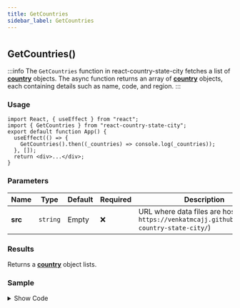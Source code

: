 ```yaml
---
title: GetCountries
sidebar_label: GetCountries
---
```

#
## GetCountries()


:::info
The `GetCountries` function in react-country-state-city fetches a list of [**country**](/latest/types/country) objects. The async function returns an array of [**country**](/latest/types/country) objects, each containing details such as name, code, and region.
:::

### Usage

```tsx
import React, { useEffect } from "react";
import { GetCountries } from "react-country-state-city";
export default function App() {
  useEffect(() => {
    GetCountries().then((_countries) => console.log(_countries));
  }, []);
  return <div>...</div>;
}
```

### Parameters

| Name    | Type     | Default | Required | Description                                                                                       |
| ------- | -------- | ------- | -------- | ------------------------------------------------------------------------------------------------- |
| **src** | `string` | Empty   | ❌       | URL where data files are hosted (e.g., `https://venkatmcajj.github.io/react-country-state-city/`) |

### Results

Returns a [**country**](/latest/types/country) object lists.

### Sample
<details>
  <summary>Show Code</summary>
```tsx
  import React, { useState, useEffect } from "react";
  import { GetCountries } from "react-country-state-city";
  export default function App() {
      const [countriesList, setCountriesList] = useState([]);
      const [country, setCountry] = useState(null);
      useEffect(() => {
        GetCountries().then((result) => {
          setCountriesList(result);
        });
      }, []);
      return (
          <div>
              <h3>
                  Country
              </h3>
              <select
                  onChange={(e) => setCountry(e.target.value)}
                  value={country}>
                  <option value={""}>-- Select Country --</option>
                  {countriesList.map((_country) => (
                      <option key={country.id} value={country.id}>
                          {country.name}
                      </option>
                  ))}
              </select>
          </div>
      );
  }
```
</details>
<Countrysample />